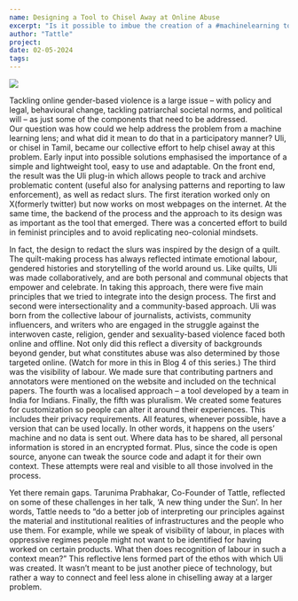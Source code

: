 ```yaml
---
name: Designing a Tool to Chisel Away at Online Abuse
excerpt: "Is it possible to imbue the creation of a #machinelearning tool with principles? That was our intent with Uli."
author: "Tattle"
project: 
date: 02-05-2024
tags: 
---
```



<ContentPageShell>

![](/HeroIllustration.gif)

Tackling online gender-based violence is a large issue – with policy and legal, behavioural change, tackling patriarchal societal norms, and political will – as just some of the components that need to be addressed.  
Our question was how could we help address the problem from a machine learning lens; and what did it mean to do that in a participatory manner? 
Uli, or chisel in Tamil, became our collective effort to help chisel away at this problem. Early input into possible solutions emphasised the importance of a simple and lightweight tool, easy to use and adaptable. 
On the front end, the result was the Uli plug-in which allows people to track and archive problematic content (useful also for analysing patterns and reporting to law enforcement), as well as redact slurs. The first iteration worked only on X(formerly twitter) but now works on most webpages on the internet.
At the same time, the backend of the process and the approach to its design was as important as the tool that emerged. There was a concerted effort to build in feminist principles and to avoid replicating neo-colonial mindsets. 

In fact, the design to redact the slurs was inspired by the design of a quilt. The quilt-making process has always reflected intimate emotional labour, gendered histories and storytelling of the world around us. Like quilts, Uli was made collaboratively, and are both personal and communal objects that empower and celebrate.
In taking this approach, there were five main principles that we tried to integrate into the design process. 
The first and second were intersectionality and a community-based approach. Uli was born from the collective labour of journalists, activists, community influencers, and writers who are engaged in the struggle against the interwoven caste, religion, gender and sexuality-based violence faced both online and offline. Not only did this reflect a diversity of backgrounds beyond gender, but what constitutes abuse was also determined by those targeted online. (Watch for more in this in Blog 4 of this series.)
The third was the visibility of labour. We made sure that contributing partners and annotators were mentioned on the website and included on the technical papers. 
The fourth was a localised approach – a tool developed by a team in India for Indians. 
Finally, the fifth was pluralism. We created some features for customization so people can alter it around their experiences. This includes their privacy requirements. All features, whenever possible, have a version that can be used locally. In other words, it happens on the users’ machine and no data is sent out. Where data has to be shared, all personal information is stored in an encrypted format. Plus, since the code is open source, anyone can tweak the source code and adapt it for their own context. 
These attempts were real and visible to all those involved in the process. 

Yet there remain gaps. Tarunima Prabhakar, Co-Founder of Tattle, reflected on some of these challenges in her talk, ‘A new thing under the Sun’. In her words, Tattle needs to “do a better job of interpreting our principles against the material and institutional realities of infrastructures and the people who use them. For example, while we speak of visibility of labour, in places with oppressive regimes people might not want to be identified for having worked on certain products. What then does recognition of labour in such a context mean?”
This reflective lens formed part of the ethos with which Uli was created. It wasn’t meant to be just another piece of technology, but rather a way to connect and feel less alone in chiselling away at a larger problem. 

</ContentPageShell>
